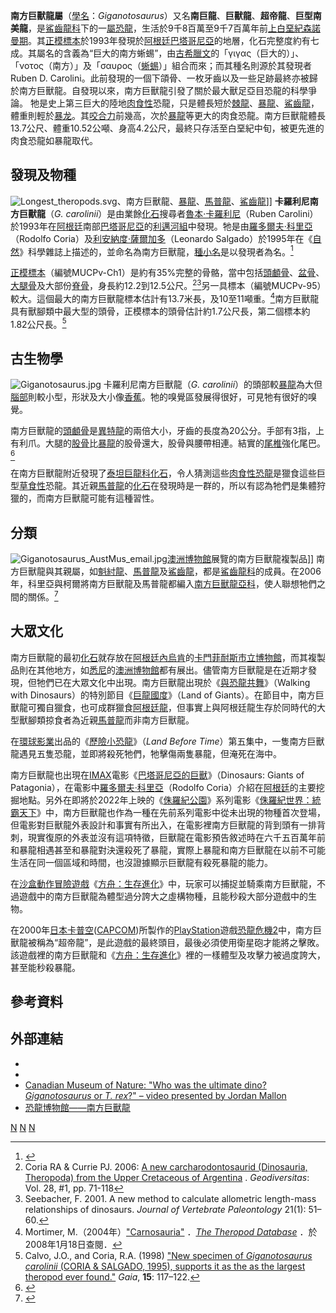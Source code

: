 {{Otheruses|subject=南方巨兽龙|other=泰坦巨龙类的巨太龙|巨太龍}}
{{Otheruses|subject=南方巨兽龙|other=岩盔龙类的南方巨像龙|南方巨像龙属}}
{{Automatic Taxobox
| taxon = Giganotosaurus
| fossil_range = [[晚白堊世|白堊紀晚期]] ([[森諾曼階|森諾曼階]]),{{fossil_range|99.6|97}}
| image = Giganotosaurus at Fernbank.jpg
| image_caption = 位於[[費恩班克自然歷史博物館|費恩班克自然歷史博物館]]的骨架
| authority = [[羅多爾夫·科里亞|Coria]] & [[利安納度·薩爾加多|Salgado]], 1995
| type_species = '''卡罗利尼南方巨獸龍<br />''Giganotosaurus carolinii'''''
| type_species_authority = Coria & Salgado, 1995}}
'''南方巨獸龍屬'''（[[學名|學名]]：''Giganotosaurus''）又名'''南巨龍'''、'''巨獸龍'''、'''超帝龍'''、'''巨型南美龍'''，是[[鯊齒龍科|鯊齒龍科]]下的一[[屬|屬]][[恐龍|恐龍]]，生活於9千8百萬至9千7百萬年前[[上白堊紀|上白堊紀]][[森諾曼期|森諾曼期]]。其[[正模標本|正模標本]]於1993年發現於[[阿根廷|阿根廷]][[巴塔哥尼亞|巴塔哥尼亞]]的{{le|坎德洛斯組|Candeleros Formation}}地層，化石完整度約有七成。其屬名的含義為“巨大的南方蜥蜴”，由[[古希臘文|古希臘文]]的「γιγας（巨大的）」、「νοτος（南方）」及「σαυρος（[[蜥蜴|蜥蜴]]）」組合而來；而其種名則源於其發現者 Ruben D. Carolini。此前發現的一個下頜骨、一枚牙齒以及一些足跡最終亦被歸於南方巨獸龍。自發現以來，南方巨獸龍引發了關於最大獸足亞目恐龍的科學爭論。 牠是史上第三巨大的陸地[[肉食性|肉食性]]恐龍，只是體長短於[[棘龍|棘龍]]、[[暴龍|暴龍]]、[[鯊齒龍|鯊齒龍]]，體重則輕於[[暴龙|暴龙]]。其[[咬合力|咬合力]]前幾高，次於[[暴龍|暴龍]]等更大的肉食恐龍。南方巨獸龍體長13.7公尺、體重10.52公噸、身高4.2公尺，最終只存活至白堊紀中旬，被更先進的肉食恐龍如暴龍取代。

==發現及物種==
[[File:Longest_theropods.svg|thumb]]、南方巨獸龍、[[暴龍|暴龍]]、[[馬普龍|馬普龍]]、[[鯊齒龍|鯊齒龍]]]]
'''卡羅利尼南方巨獸龍'''（''G. carolinii''）是由業餘[[化石|化石]]搜尋者[[魯本·卡羅利尼|魯本·卡羅利尼]]（Ruben Carolini）於1993年在[[阿根廷|阿根廷]]南部[[巴塔哥尼亞|巴塔哥尼亞]]的[[利邁河組|利邁河組]]中發現。牠是由[[羅多爾夫·科里亞|羅多爾夫·科里亞]]（Rodolfo Coria）及[[利安納度·薩爾加多|利安納度·薩爾加多]]（Leonardo Salgado）於1995年在《[[自然_(雜誌)|自然]]》科學雜誌上描述的，並命名為南方巨獸龍，[[種小名|種小名]]是以發現者為名。<ref name="coria1995">{{Cite journal|author=Coria RA & Salgado L|year=1995|title=A new giant carnivorous dinosaur from the Cretaceous of Patagonia|journal=Nature|volume=377|pages=225-226}}</ref>

[[正模標本|正模標本]]（編號MUCPv-Ch1）是約有35%完整的骨骼，當中包括[[頭顱骨|頭顱骨]]、[[盆骨|盆骨]]、[[大腿骨|大腿骨]]及大部份[[脊骨|脊骨]]，身長約12.2到12.5公尺。<ref name="coria2006">Coria RA & Currie PJ. 2006: [http://www.mnhn.fr/museum/front/medias/publication/7653_g06n1a4.pdf A new carcharodontosaurid (Dinosauria, Theropoda) from the Upper Cretaceous of Argentina] {{WebCite|url=https://www.webcitation.org/5hjMw95RF?url=http://www.mnhn.fr/museum/front/medias/publication/7653_g06n1a4.pdf |date=20090622214300 |dateformat=iso }}. ''Geodiversitas'': Vol. 28, #1, pp. 71-118</ref><ref name="seebacher2001">Seebacher, F. 2001. A new method to calculate allometric length-mass relationships of dinosaurs. ''Journal of Vertebrate Paleontology'' 21(1): 51–60.</ref>另一具標本（編號MUCPv-95）較大。這個最大的南方巨獸龍標本估計有13.7米長，及10至11噸重。<ref name="theropoddatabase">Mortimer, M.（2004年）[http://home.myuw.net/eoraptor/Carnosauria.htm#Giganotosauruscarolinii "Carnosauria"] {{Wayback|url=http://home.myuw.net/eoraptor/Carnosauria.htm#Giganotosauruscarolinii |date=20080115190147 }}．[http://home.myuw.net/eoraptor/ ''The Theropod Database''] {{Wayback|url=http://home.myuw.net/eoraptor/ |date=20080109193046 }}．於2008年1月18日查閱．</ref>南方巨獸龍具有獸腳類中最大型的頭骨，正模標本的頭骨估計約1.7公尺長，第二個標本約1.82公尺長。<ref name="calvo&coria1998">Calvo, J.O., and Coria, R.A. (1998) [http://www.mnhn.ul.pt/geologia/gaia/7.pdf "New specimen of ''Giganotosaurus carolinii'' (CORIA & SALGADO, 1995), supports it as the as the largest theropod ever found."] {{Wayback|url=http://www.mnhn.ul.pt/geologia/gaia/7.pdf |date=20080216074438 }} ''Gaia'', '''15''': 117–122.</ref>

==古生物學==
[[File:Giganotosaurus.jpg|thumb]] 
卡羅利尼南方巨獸龍（''G. carolinii''）的頭部較[[暴龍|暴龍]]為大但[[腦部|腦部]]則較小型，形狀及大小像[[香蕉|香蕉]]。牠的嗅覺區發展得很好，可見牠有很好的嗅覺。

南方巨獸龍的[[頭顱骨|頭顱骨]]是[[異特龍|異特龍]]的兩倍大小，牙齒的長度為20公分。手部有3指，上有利爪。大腿的[[股骨|股骨]]比[[暴龍|暴龍]]的股骨還大，股骨與腰帶相連。結實的[[尾椎|尾椎]]強化尾巴。<ref>{{cite book|author=David Lambert, Darren Naish, Elizabeth Wyse|year=2002|title=Encyclopedia of Dinosaurs and Prehistoric Life|publisher= Dorling Kindersley Publishers Ltd}}</ref>

在南方巨獸龍附近發現了[[泰坦巨龍科|泰坦巨龍科]][[化石|化石]]，令人猜測這些[[肉食性|肉食性]][[恐龍|恐龍]]是獵食這些巨型[[草食性|草食性]]恐龍。其近親[[馬普龍|馬普龍]]的[[化石|化石]]在發現時是一群的，所以有認為牠們是集體狩獵的，而南方巨獸龍可能有這種習性。

==分類==
[[File:Giganotosaurus_AustMus_email.jpg|thumb]][[澳洲博物館|澳洲博物館]]展覽的南方巨獸龍複製品]]
南方巨獸龍與其親屬，如[[魁紂龍|魁紂龍]]、[[馬普龍|馬普龍]]及[[鯊齒龍|鯊齒龍]]，都是[[鯊齒龍科|鯊齒龍科]]的成員。在2006年，科里亞與柯爾將南方巨獸龍及馬普龍都編入[[南方巨獸龍亞科|南方巨獸龍亞科]]，使人聯想牠們之間的關係。<ref>{{Cite journal |author=Coria RA & Currie PJ |year=2006 |url=http://www.mnhn.fr/museum/front/medias/publication/7653_g06n1a4.pdf |title=A new carcharodontosaurid (Dinosauria, Theropoda) from the Upper Cretaceous of Argentina |journal=Geodiversitas |volume=28 |issue=1 |pages=71-118 |deadurl=yes |archiveurl=https://www.webcitation.org/5hjMw95RF?url=http://www.mnhn.fr/museum/front/medias/publication/7653_g06n1a4.pdf |archivedate=2009-06-22 |access-date=2007-07-19 }}</ref>

==大眾文化==
南方巨獸龍的最初[[化石|化石]]就存放在[[阿根廷|阿根廷]][[內烏肯|內烏肯]]的[[卡門菲耐斯市立博物館|卡門菲耐斯市立博物館]]，而其複製品則在其他地方，如[[悉尼|悉尼]]的[[澳洲博物館|澳洲博物館]]都有展出。儘管南方巨獸龍是在近期才發現，但牠們已在大眾文化中出現。南方巨獸龍出現於《[[與恐龍共舞|與恐龍共舞]]》（Walking with Dinosaurs）的特別節目《[[與恐龍共舞特別篇|巨龍國度]]》（Land of Giants）。在節目中，南方巨獸龍可獨自獵食，也可成群獵食[[阿根廷龍|阿根廷龍]]，但事實上與阿根廷龍生存於同時代的大型獸腳類掠食者為近親[[馬普龍|馬普龍]]而非南方巨獸龍。

在[[環球影業|環球影業]]出品的《[[歷險小恐龍|歷險小恐龍]]》（''Land Before Time''）第五集中，一隻南方巨獸龍遇見五隻恐龍，並即將殺死牠們，牠擊傷兩隻暴龍，但淹死在海中。

南方巨獸龍也出現在[[IMAX|IMAX]]電影《[[巴塔哥尼亞的巨獸|巴塔哥尼亞的巨獸]]》（Dinosaurs: Giants of Patagonia），在電影中[[羅多爾夫·科里亞|羅多爾夫·科里亞]]（Rodolfo Coria）介紹在[[阿根廷|阿根廷]]的主要挖掘地點。另外在即將於2022年上映的《[[侏羅紀公園系列|侏羅紀公園]]》系列電影《[[侏羅紀世界：統霸天下|侏羅紀世界：統霸天下]]》中，南方巨獸龍也作為一種在先前系列電影中從未出現的物種首次登場，但電影對巨獸龍外表設計和事實有所出入，在電影裡南方巨獸龍的背到頭有一排背刺，現實復原的外表並沒有這項特徵，巨獸龍在電影預告敘述時在六千五百萬年前和暴龍相遇甚至和暴龍對決還殺死了暴龍，實際上暴龍和南方巨獸龍在以前不可能生活在同一個區域和時間，也沒證據顯示巨獸龍有殺死暴龍的能力。

在[[沙盒|沙盒]][[動作冒險遊戲|動作冒險遊戲]]《[[方舟：生存進化|方舟：生存進化]]》中，玩家可以捕捉並騎乘南方巨獸龍，不過遊戲中的南方巨獸龍為體型過分誇大之虛構物種，且能秒殺大部分遊戲中的生物。

在2000年[[日本|日本]][[卡普空|卡普空]]([[CAPCOM|CAPCOM]])所製作的[[PlayStation|PlayStation]]遊戲[[恐龍危機2|恐龍危機2]]中，南方巨獸龍被稱為“超帝龍”，是此遊戲的最終頭目，最後必須使用衛星砲才能將之擊敗。該遊戲裡的南方巨獸龍和《[[方舟：生存進化|方舟：生存進化]]》裡的一樣體型及攻擊力被過度誇大，甚至能秒殺暴龍。

==參考資料==
{{reflist}}

==外部連結==
* {{Wikispecies-inline}}
* {{Commons category-inline|Giganotosaurus|Giganotosaurus}}
* [https://www.youtube.com/watch?v=TS54Oh7VLf0 Canadian Museum of Nature: "Who was the ultimate dino? ''Giganotosaurus'' or ''T. rex''?" – video presented by Jordan Mallon]
*[https://web.archive.org/web/20070806041715/http://www.dinosaur.net.cn/museum/Giganotosaurus.htm 恐龍博物館——南方巨獸龍]
{{獸腳亞目|A.}}
{{Taxonbar|from=Q14438}}

[[Category:上白堊紀恐龍|N]]
[[Category:南美洲恐龍|N]]
[[Category:鯊齒龍科|N]]